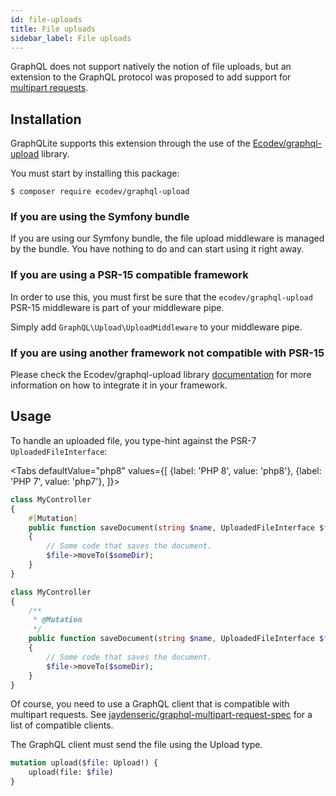 ```yaml
---
id: file-uploads
title: File uploads
sidebar_label: File uploads
---
```



GraphQL does not support natively the notion of file uploads, but an extension to the GraphQL protocol was proposed
to add support for [multipart requests](https://github.com/jaydenseric/graphql-multipart-request-spec).

## Installation

GraphQLite supports this extension through the use of the [Ecodev/graphql-upload](https://github.com/Ecodev/graphql-upload) library.

You must start by installing this package:

```console
$ composer require ecodev/graphql-upload
```

### If you are using the Symfony bundle

If you are using our Symfony bundle, the file upload middleware is managed by the bundle. You have nothing to do
and can start using it right away.

### If you are using a PSR-15 compatible framework

In order to use this, you must first be sure that the `ecodev/graphql-upload` PSR-15 middleware is part of your middleware pipe.

Simply add `GraphQL\Upload\UploadMiddleware` to your middleware pipe.

### If you are using another framework not compatible with PSR-15

Please check the Ecodev/graphql-upload library [documentation](https://github.com/Ecodev/graphql-upload)
for more information on how to integrate it in your framework.

## Usage

To handle an uploaded file, you type-hint against the PSR-7 `UploadedFileInterface`:

<Tabs
  defaultValue="php8"
  values={[
    {label: 'PHP 8', value: 'php8'},
    {label: 'PHP 7', value: 'php7'},
  ]}>
  <TabItem value="php8">

```php
class MyController
{
    #[Mutation]
    public function saveDocument(string $name, UploadedFileInterface $file): Document
    {
        // Some code that saves the document.
        $file->moveTo($someDir);
    }
}
```

  </TabItem>
  <TabItem value="php7">

```php
class MyController
{
    /**
     * @Mutation
     */
    public function saveDocument(string $name, UploadedFileInterface $file): Document
    {
        // Some code that saves the document.
        $file->moveTo($someDir);
    }
}
```

  </TabItem>
</Tabs>

Of course, you need to use a GraphQL client that is compatible with multipart requests. See [jaydenseric/graphql-multipart-request-spec](https://github.com/jaydenseric/graphql-multipart-request-spec#client) for a list of compatible clients.

The GraphQL client must send the file using the Upload type.

```graphql
mutation upload($file: Upload!) {
    upload(file: $file)
}
```
